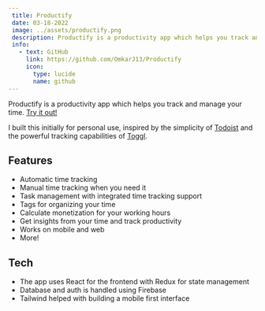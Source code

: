```yaml
---
 title: Productify
 date: 03-18-2022
 image: ../assets/productify.png
 description: Productify is a productivity app which helps you track and manage your time.
 info:
   - text: GitHub
     link: https://github.com/OmkarJ13/Productify
     icon:
       type: lucide
       name: github
---
```


Productify is a productivity app which helps you track and manage your time. [Try it out!](https://productify-5e45b.web.app/)

I built this initially for personal use, inspired by the simplicity of [Todoist](https://www.todoist.com/) and the powerful tracking capabilities of [Toggl](https://toggl.com/).

 ## Features
 - Automatic time tracking
 - Manual time tracking when you need it
 - Task management with integrated time tracking support
 - Tags for organizing your time
 - Calculate monetization for your working hours
 - Get insights from your time and track productivity
 - Works on mobile and web
 - More!
 
 ## Tech
 - The app uses React for the frontend with Redux for state management
 - Database and auth is handled using Firebase
 - Tailwind helped with building a mobile first interface
